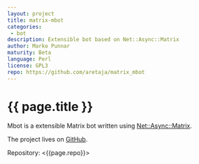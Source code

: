 ```yaml
---
layout: project
title: matrix-mbot
categories: 
 - bot
description: Extensible bot based on Net::Async::Matrix
author: Marko Punnar
maturity: Beta
language: Perl
license: GPL3
repo: https://github.com/aretaja/matrix_mbot
---
```


# {{ page.title }}
Mbot is a extensible Matrix bot written using [Net::Async::Matrix](https://metacpan.org/release/Net-Async-Matrix).

The project lives on [GitHub](https://github.com/aretaja/matrix_mbot).

Repository: <{{page.repo}}>
